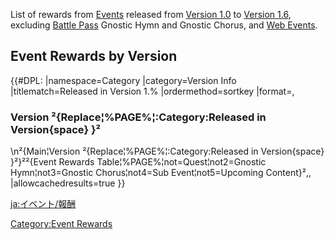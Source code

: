 {{CustomTabs
|tab1 = Events
|tab2 = History
|tab3 = Rewards
}}
{{CustomTabs
|rootpage = Event/Rewards
|tab1 = Version 1
|tab2 = Version 2
|tab3 = Version 3
}}
List of rewards from [[Events]] released from [[Version 1.0]] to [[Version 1.6]], excluding [[Battle Pass]] Gnostic Hymn and Gnostic Chorus, and [[Web Events]].

==Event Rewards by Version==
{{#DPL:
|namespace=Category
|category=Version Info
|titlematch=Released in Version 1.%
|ordermethod=sortkey
|format=,<h3>Version ²{Replace¦%PAGE%¦:Category:Released in Version{space} }²</h3>\n²{Main¦Version ²{Replace¦%PAGE%¦:Category:Released in Version{space} }²}²²{Event Rewards Table¦%PAGE%¦not=Quest¦not2=Gnostic Hymn¦not3=Gnostic Chorus¦not4=Sub Event¦not5=Upcoming Content}²,,
|allowcachedresults=true
}}

[[Category:Event Rewards]]

[[ja:イベント/報酬]]